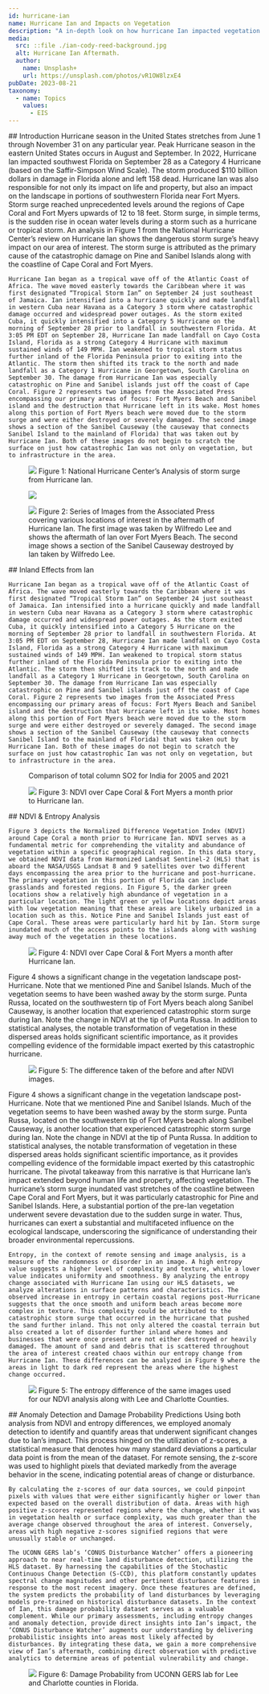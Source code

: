 ---
id: hurricane-ian
name: Hurricane Ian and Impacts on Vegetation
description: "A in-depth look on how hurricane Ian impacted vegetation on Sanibel Island near Fort Myers."
media:
  src: ::file ./ian-cody-reed-background.jpg
  alt: Hurricane Ian Aftermath.
  author: 
    name: Unsplash+
    url: https://unsplash.com/photos/vR1OW8lzxE4
pubDate: 2023-08-21
taxonomy:
  - name: Topics
    values:
      - EIS
---

<Block>
  <Prose>
    ## Introduction
    Hurricane season in the United States stretches from June 1 through November 31 on any particular year. Peak Hurricane season in the eastern United States occurs in August and September. In 2022, Hurricane Ian impacted southwest Florida on September 28 as a Category 4 Hurricane (based on the Saffir-Simpson Wind Scale). The storm produced $110 billion dollars in damage in Florida alone and left 158 dead. Hurricane Ian was also responsible for not only its impact on life and property, but also an impact on the landscape in portions of southwestern Florida near Fort Myers. Storm surge reached unprecedented levels around the regions of Cape Coral and Fort Myers upwards of 12 to 18 feet. Storm surge, in simple terms, is the sudden rise in ocean water levels during a storm such as a hurricane or tropical storm. An analysis in Figure 1 from the National Hurricane Center’s review on Hurricane Ian shows the dangerous storm surge’s heavy impact on our area of interest. The storm surge is attributed as the primary cause of the catastrophic damage on Pine and Sanibel Islands along with the coastline of Cape Coral and Fort Myers.

    Hurricane Ian began as a tropical wave off of the Atlantic Coast of Africa. The wave moved easterly towards the Caribbean where it was first designated “Tropical Storm Ian” on September 24 just southeast of Jamaica. Ian intensified into a hurricane quickly and made landfall in western Cuba near Havana as a Category 3 storm where catastrophic damage occurred and widespread power outages. As the storm exited Cuba, it quickly intensified into a Category 5 Hurricane on the morning of September 28 prior to landfall in southwestern Florida. At 3:05 PM EDT on September 28, Hurricane Ian made landfall on Cayo Costa Island, Florida as a strong Category 4 Hurricane with maximum sustained winds of 149 MPH. Ian weakened to tropical storm status further inland of the Florida Peninsula prior to exiting into the Atlantic. The storm then shifted its track to the north and made landfall as a Category 1 Hurricane in Georgetown, South Carolina on September 30. The damage from Hurricane Ian was especially catastrophic on Pine and Sanibel islands just off the coast of Cape Coral. Figure 2 represents two images from the Associated Press encompassing our primary areas of focus: Fort Myers Beach and Sanibel island and the destruction that Hurricane left in its wake. Most homes along this portion of Fort Myers beach were moved due to the storm surge and were either destroyed or severely damaged. The second image shows a section of the Sanibel Causeway (the causeway that connects Sanibel Island to the mainland of Florida) that was taken out by Hurricane Ian. Both of these images do not begin to scratch the surface on just how catastrophic Ian was not only on vegetation, but to infrastructure in the area. 
  </Prose>
  <Figure>
      <Image
      src={new URL('./storm_surge.jpg', import.meta.url).href}
    />
    <Caption attrAuthor='National Hurricane Center' attrUrl='https://www.nhc.noaa.gov/data/tcr/AL092022_Ian.pdf'>
      Figure 1: National Hurricane Center’s Analysis of storm surge from Hurricane Ian. 
    </Caption>
  </Figure>
</Block>

<Block type='wide'>
  <Figure>
    <Image
    src={new URL('./fort-myers.jpeg', import.meta.url).href}
  />
    <Caption attrAuthor='https://abc7.com/hurricane-ian-photos-storm-damage-sanibel-causeway-pictures-of-florida-after/12279883/'>
    </Caption>
  </Figure>
</Block>

<Block type='wide'>
  <Figure>
    <Image
    src={new URL('./sanibel-causeway.jpeg', import.meta.url).href}
  />
    <Caption attrAuthor='https://abc7.com/hurricane-ian-photos-storm-damage-sanibel-causeway-pictures-of-florida-after/12279883/'>
      Figure 2: Series of Images from the Associated Press covering various locations of interest in the aftermath of Hurricane Ian. The first image was taken by Wilfredo Lee and shows the aftermath of Ian over Fort Myers Beach. The second image shows a section of the Sanibel Causeway destroyed by Ian taken by Wilfredo Lee. 
    </Caption>
  </Figure>
</Block>

<Block>
  <Prose>
    ## Inland Effects from Ian

    Hurricane Ian began as a tropical wave off of the Atlantic Coast of Africa. The wave moved easterly towards the Caribbean where it was first designated “Tropical Storm Ian” on September 24 just southeast of Jamaica. Ian intensified into a hurricane quickly and made landfall in western Cuba near Havana as a Category 3 storm where catastrophic damage occurred and widespread power outages. As the storm exited Cuba, it quickly intensified into a Category 5 Hurricane on the morning of September 28 prior to landfall in southwestern Florida. At 3:05 PM EDT on September 28, Hurricane Ian made landfall on Cayo Costa Island, Florida as a strong Category 4 Hurricane with maximum sustained winds of 149 MPH. Ian weakened to tropical storm status further inland of the Florida Peninsula prior to exiting into the Atlantic. The storm then shifted its track to the north and made landfall as a Category 1 Hurricane in Georgetown, South Carolina on September 30. The damage from Hurricane Ian was especially catastrophic on Pine and Sanibel islands just off the coast of Cape Coral. Figure 2 represents two images from the Associated Press encompassing our primary areas of focus: Fort Myers Beach and Sanibel island and the destruction that Hurricane left in its wake. Most homes along this portion of Fort Myers beach were moved due to the storm surge and were either destroyed or severely damaged. The second image shows a section of the Sanibel Causeway (the causeway that connects Sanibel Island to the mainland of Florida) that was taken out by Hurricane Ian. Both of these images do not begin to scratch the surface on just how catastrophic Ian was not only on vegetation, but to infrastructure in the area.

  </Prose>
</Block>

<Block>
  <Figure>
    <Map
      datasetId='hls-ndvi-before-after'
      layerId='hls-ndvi'
      dateTime='2022-09-05'
      zoom={10}
      compareDateTime='2022-09-30'
    />
    <Caption
      attrAuthor='NASA'
      attrUrl='https://nasa.gov/'
    >
    Comparison of total column SO2 for India for 2005 and 2021
    </Caption>
  </Figure>
</Block>

<Block>
  <Figure>
    <Image
    src={new URL('./ndvi_before.jpg', import.meta.url).href}
  />
    <Caption>
      Figure 3: NDVI over Cape Coral & Fort Myers a month prior to Hurricane Ian.
    </Caption>
  </Figure>
  <Prose>
    ## NDVI & Entropy Analysis

    Figure 3 depicts the Normalized Difference Vegetation Index (NDVI) around Cape Coral a month prior to Hurricane Ian. NDVI serves as a fundamental metric for comprehending the vitality and abundance of vegetation within a specific geographical region. In this data story, we obtained NDVI data from Harmonized Landsat Sentinel-2 (HLS) that is aboard the NASA/USGS Landsat 8 and 9 satellites over two different days encompassing the area prior to the hurricane and post-hurricane. The primary vegetation in this portion of Florida can include grasslands and forested regions. In Figure 5, the darker green locations show a relatively high abundance of vegetation in a particular location. The light green or yellow locations depict areas with low vegetation meaning that these areas are likely urbanized in a location such as this. Notice Pine and Sanibel Islands just east of Cape Coral. These areas were particularly hard hit by Ian. Storm surge inundated much of the access points to the islands along with washing away much of the vegetation in these locations. 
  </Prose>
</Block>

<Block>
  <Figure>
    <Image
    src={new URL('./ndvi_after.jpg', import.meta.url).href}
  />
    <Caption>
      Figure 4: NDVI over Cape Coral & Fort Myers a month after Hurricane Ian.
    </Caption>
  </Figure>
  <Prose>
    Figure 4 shows a significant change in the vegetation landscape post-Hurricane. Note that we mentioned Pine and Sanibel Islands. Much of the vegetation seems to have been washed away by the storm surge. Punta Russa, located on the southwestern tip of Fort Myers beach along Sanibel Causeway, is another location that experienced catastrophic storm surge during Ian. Note the change in NDVI at the tip of Punta Russa. In addition to statistical analyses, the notable transformation of vegetation in these dispersed areas holds significant scientific importance, as it provides compelling evidence of the formidable impact exerted by this catastrophic hurricane. 
  </Prose>
</Block>

<Block>
  <Figure>
    <Image
    src={new URL('./ndvi_difference.jpg', import.meta.url).href}
  />
    <Caption>
      Figure 5: The difference taken of the before and after NDVI images.
    </Caption>
  </Figure>
  <Prose>
    Figure 4 shows a significant change in the vegetation landscape post-Hurricane. Note that we mentioned Pine and Sanibel Islands. Much of the vegetation seems to have been washed away by the storm surge. Punta Russa, located on the southwestern tip of Fort Myers beach along Sanibel Causeway, is another location that experienced catastrophic storm surge during Ian. Note the change in NDVI at the tip of Punta Russa. In addition to statistical analyses, the notable transformation of vegetation in these dispersed areas holds significant scientific importance, as it provides compelling evidence of the formidable impact exerted by this catastrophic hurricane. 
  </Prose>
</Block>

<Block>
  <Prose>
    The pivotal takeaway from this narrative is that Hurricane Ian’s impact extended beyond human life and property, affecting vegetation. The hurricane’s storm surge inundated vast stretches of the coastline between Cape Coral and Fort Myers, but it was particularly catastrophic for Pine and Sanibel Islands. Here, a substantial portion of the pre-Ian vegetation underwent severe devastation due to the sudden surge in water. Thus, hurricanes can exert a substantial and multifaceted influence on the ecological landscape, underscoring the significance of understanding their broader environmental repercussions.

    Entropy, in the context of remote sensing and image analysis, is a measure of the randomness or disorder in an image. A high entropy value suggests a higher level of complexity and texture, while a lower value indicates uniformity and smoothness. By analyzing the entropy change associated with Hurricane Ian using our HLS datasets, we analyze alterations in surface patterns and characteristics. The observed increase in entropy in certain coastal regions post-Hurricane suggests that the once smooth and uniform beach areas become more complex in texture. This complexity could be attributed to the catastrophic storm surge that occurred in the hurricane that pushed the sand further inland. This not only altered the coastal terrain but also created a lot of disorder further inland where homes and businesses that were once present are not either destroyed or heavily damaged. The amount of sand and debris that is scattered throughout the area of interest created chaos within our entropy change from Hurricane Ian. These differences can be analyzed in Figure 9 where the areas in light to dark red represent the areas where the highest change occurred. 
  </Prose>
  <Figure>
      <Image
      src={new URL('./entropy_difference.jpg', import.meta.url).href}
    />
    <Caption>
      Figure 5: The entropy difference of the same images used for our NDVI analysis along with Lee and Charlotte Counties. 
    </Caption>
  </Figure>
</Block>

<Block>
  <Prose>
    ## Anomaly Detection and Damage Probability Predictions
    Using both analysis from NDVI and entropy differences, we employed anomaly detection to identify and quantify areas that underwent significant changes due to Ian’s impact. This process hinged on the utilization of z-scores, a statistical measure that denotes how many standard deviations a particular data point is from the mean of the dataset. For remote sensing, the z-score was used to highlight pixels that deviated markedly from the average behavior in the scene, indicating potential areas of change or disturbance.

    By calculating the z-scores of our data sources, we could pinpoint pixels with values that were either significantly higher or lower than expected based on the overall distribution of data. Areas with high positive z-scores represented regions where the change, whether it was in vegetation health or surface complexity, was much greater than the average change observed throughout the area of interest. Conversely, areas with high negative z-scores signified regions that were unusually stable or unchanged.

    The UCONN GERS lab’s ‘CONUS Disturbance Watcher’ offers a pioneering approach to near real-time land disturbance detection, utilizing the HLS dataset. By harnessing the capabilities of the Stochastic Continuous Change Detection (S-CCD), this platform constantly updates spectral change magnitudes and other pertinent disturbance features in response to the most recent imagery. Once these features are defined, the system predicts the probability of land disturbances by leveraging models pre-trained on historical disturbance datasets. In the context of Ian, this damage probability dataset serves as a valuable complement. While our primary assessments, including entropy changes and anomaly detection, provide direct insights into Ian’s impact, the ‘CONUS Disturbance Watcher’ augments our understanding by delivering probabilistic insights into areas most likely affected by disturbances. By integrating these data, we gain a more comprehensive view of Ian’s aftermath, combining direct observation with predictive analytics to determine areas of potential vulnerability and change. 
  </Prose>
  <Figure>
      <Image
      src={new URL('./dpi.jpg', import.meta.url).href}
    />
    <Caption>
      Figure 6: Damage Probability from UCONN GERS lab for Lee and Charlotte counties in Florida.  
    </Caption>
  </Figure>
</Block>




